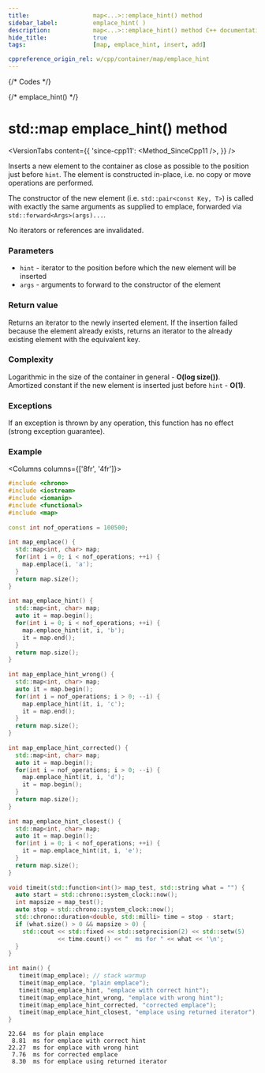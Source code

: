 ```yaml
---
title:					map<...>::emplace_hint() method
sidebar_label:			emplace_hint( )
description:			map<...>::emplace_hint() method C++ documentation
hide_title:				true
tags:					[map, emplace_hint, insert, add]

cppreference_origin_rel: w/cpp/container/map/emplace_hint
---
```



{/* Codes */}

{/* emplace_hint() */}

# std::map emplace_hint() method

<VersionTabs content={{
	'since-cpp11': <Method_SinceCpp11 />,
}} />

Inserts a new element to the container as close as possible to the position just before `hint`.
The element is constructed in-place, i.e. no copy or move operations are performed.

The constructor of the new element (i.e. `std::pair<const Key, T>`) is called with exactly the same arguments as supplied to emplace,
forwarded via `std::forward<Args>(args)...`.

No iterators or references are invalidated.

### Parameters

 - `hint` - iterator to the position before which the new element will be inserted
 - `args` - arguments to forward to the constructor of the element

### Return value

Returns an iterator to the newly inserted element.
If the insertion failed because the element already exists, returns an iterator to the already existing element with the equivalent key.

### Complexity

Logarithmic in the size of the container in general - **O(log size())**.  
Amortized constant if the new element is inserted just before `hint` - **O(1)**.

### Exceptions

If an exception is thrown by any operation, this function has no effect (strong exception guarantee).

### Example

<Columns columns={['8fr', '4fr']}>
<div>

```cpp title='Main.cpp' showLineNumbers
#include <chrono>
#include <iostream>
#include <iomanip>
#include <functional>
#include <map>
 
const int nof_operations = 100500;
 
int map_emplace() {
  std::map<int, char> map;
  for(int i = 0; i < nof_operations; ++i) {
    map.emplace(i, 'a');
  }
  return map.size();
}
 
int map_emplace_hint() {
  std::map<int, char> map;
  auto it = map.begin();
  for(int i = 0; i < nof_operations; ++i) {
    map.emplace_hint(it, i, 'b');
    it = map.end();
  }
  return map.size();
}
 
int map_emplace_hint_wrong() {
  std::map<int, char> map;
  auto it = map.begin();
  for(int i = nof_operations; i > 0; --i) {
    map.emplace_hint(it, i, 'c');
    it = map.end();
  }
  return map.size();
}
 
int map_emplace_hint_corrected() {
  std::map<int, char> map;
  auto it = map.begin();
  for(int i = nof_operations; i > 0; --i) {
    map.emplace_hint(it, i, 'd');
    it = map.begin();
  }
  return map.size();
}
 
int map_emplace_hint_closest() {
  std::map<int, char> map;
  auto it = map.begin();
  for(int i = 0; i < nof_operations; ++i) {
    it = map.emplace_hint(it, i, 'e');
  }
  return map.size();
}
 
void timeit(std::function<int()> map_test, std::string what = "") {
  auto start = std::chrono::system_clock::now();
  int mapsize = map_test();
  auto stop = std::chrono::system_clock::now();
  std::chrono::duration<double, std::milli> time = stop - start;
  if (what.size() > 0 && mapsize > 0) {
    std::cout << std::fixed << std::setprecision(2) << std::setw(5)
              << time.count() << "  ms for " << what << '\n';
  }
}
 
int main() {
   timeit(map_emplace); // stack warmup
   timeit(map_emplace, "plain emplace");
   timeit(map_emplace_hint, "emplace with correct hint");
   timeit(map_emplace_hint_wrong, "emplace with wrong hint");
   timeit(map_emplace_hint_corrected, "corrected emplace");
   timeit(map_emplace_hint_closest, "emplace using returned iterator");
}
```

</div>
<div>

```plaintext title="Output"
22.64  ms for plain emplace
 8.81  ms for emplace with correct hint
22.27  ms for emplace with wrong hint
 7.76  ms for corrected emplace
 8.30  ms for emplace using returned iterator
```

</div>
</Columns>
